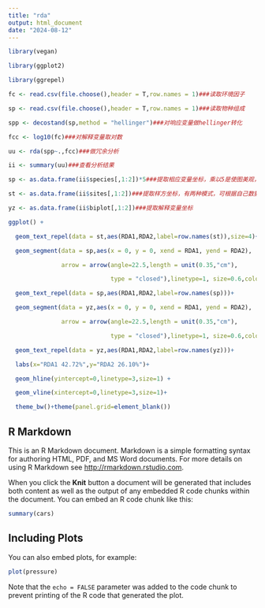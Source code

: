 ---
title: "rda"
output: html_document
date: "2024-08-12"
---

```{r setup, include=FALSE}
library(vegan)

library(ggplot2)

library(ggrepel)

fc <- read.csv(file.choose(),header = T,row.names = 1)###读取环境因子

sp <- read.csv(file.choose(),header = T,row.names = 1)###读取物种组成

spp <- decostand(sp,method = "hellinger")###对响应变量做hellinger转化

fcc <- log10(fc)###对解释变量取对数

uu <- rda(spp~.,fcc)###做冗余分析

ii <- summary(uu)###查看分析结果

sp <- as.data.frame(ii$species[,1:2])*5###提取相应变量坐标，乘以5是使图美观，不影响分析

st <- as.data.frame(ii$sites[,1:2])###提取样方坐标，有两种模式，可根据自己数据探索：二选一即可

yz <- as.data.frame(ii$biplot[,1:2])###提取解释变量坐标

ggplot() +

  geom_text_repel(data = st,aes(RDA1,RDA2,label=row.names(st)),size=4)+

  geom_segment(data = sp,aes(x = 0, y = 0, xend = RDA1, yend = RDA2), 

               arrow = arrow(angle=22.5,length = unit(0.35,"cm"),

                             type = "closed"),linetype=1, size=0.6,colour = "red")+

  geom_text_repel(data = sp,aes(RDA1,RDA2,label=row.names(sp)))+

  geom_segment(data = yz,aes(x = 0, y = 0, xend = RDA1, yend = RDA2), 

               arrow = arrow(angle=22.5,length = unit(0.35,"cm"),

                             type = "closed"),linetype=1, size=0.6,colour = "blue")+

  geom_text_repel(data = yz,aes(RDA1,RDA2,label=row.names(yz)))+

  labs(x="RDA1 42.72%",y="RDA2 26.10%")+

  geom_hline(yintercept=0,linetype=3,size=1) + 

  geom_vline(xintercept=0,linetype=3,size=1)+

  theme_bw()+theme(panel.grid=element_blank())
```

## R Markdown

This is an R Markdown document. Markdown is a simple formatting syntax for authoring HTML, PDF, and MS Word documents. For more details on using R Markdown see <http://rmarkdown.rstudio.com>.

When you click the **Knit** button a document will be generated that includes both content as well as the output of any embedded R code chunks within the document. You can embed an R code chunk like this:

```{r cars}
summary(cars)
```

## Including Plots

You can also embed plots, for example:

```{r pressure, echo=FALSE}
plot(pressure)
```

Note that the `echo = FALSE` parameter was added to the code chunk to prevent printing of the R code that generated the plot.
